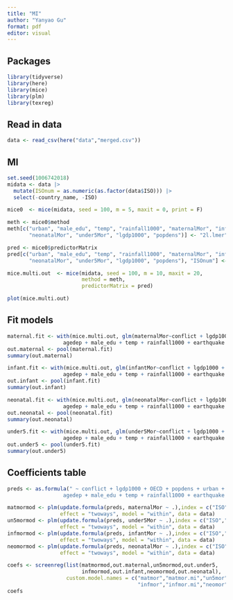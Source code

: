 ```yaml
---
title: "MI"
author: "Yanyao Gu"
format: pdf
editor: visual
---
```


## Packages

```r
library(tidyverse)
library(here)
library(mice)
library(plm)
library(texreg)
```

## Read in data

```r
data <- read_csv(here("data","merged.csv"))
```

## MI

```r
set.seed(1006742018)
midata <- data |>
  mutate(ISOnum = as.numeric(as.factor(data$ISO))) |>
  select(-country_name, -ISO)

mice0  <- mice(midata, seed = 100, m = 5, maxit = 0, print = F)

meth <- mice0$method
meth[c("urban", "male_edu", "temp", "rainfall1000", "maternalMor", "infantMor", 
       "neonatalMor", "under5Mor", "lgdp1000", "popdens")] <- "2l.lmer"

pred <- mice0$predictorMatrix
pred[c("urban", "male_edu", "temp", "rainfall1000", "maternalMor", "infantMor", 
       "neonatalMor", "under5Mor", "lgdp1000", "popdens"), "ISOnum"] <- -2

mice.multi.out  <- mice(midata, seed = 100, m = 10, maxit = 20,
                        method = meth,
                        predictorMatrix = pred)

plot(mice.multi.out)
```

## Fit models

```r
maternal.fit <- with(mice.multi.out, glm(maternalMor~conflict + lgdp1000 + OECD + popdens + urban + 
                  agedep + male_edu + temp + rainfall1000 + earthquake + drought, family = gaussian))
out.maternal <- pool(maternal.fit)
summary(out.maternal)

infant.fit <- with(mice.multi.out, glm(infantMor~conflict + lgdp1000 + OECD + popdens + urban + 
                  agedep + male_edu + temp + rainfall1000 + earthquake + drought, family = gaussian))
out.infant <- pool(infant.fit)
summary(out.infant)

neonatal.fit <- with(mice.multi.out, glm(neonatalMor~conflict + lgdp1000 + OECD + popdens + urban + 
                  agedep + male_edu + temp + rainfall1000 + earthquake + drought, family = gaussian))
out.neonatal <- pool(neonatal.fit)
summary(out.neonatal)

under5.fit <- with(mice.multi.out, glm(under5Mor~conflict + lgdp1000 + OECD + popdens + urban + 
                  agedep + male_edu + temp + rainfall1000 + earthquake + drought, family = gaussian))
out.under5 <- pool(under5.fit)
summary(out.under5)
```

## Coefficients table

```r
preds <- as.formula(" ~ conflict + lgdp1000 + OECD + popdens + urban + 
                  agedep + male_edu + temp + rainfall1000 + earthquake + drought")

matmormod <- plm(update.formula(preds, maternalMor ~ .),index = c("ISO","year"),
                 effect = "twoways", model = "within", data = data)
un5mormod <- plm(update.formula(preds, under5Mor ~ .),index = c("ISO","year"),
                 effect = "twoways", model = "within", data = data)
infmormod <- plm(update.formula(preds, infantMor ~ .),index = c("ISO","year"),
                 effect = "twoways", model = "within", data = data)
neomormod <- plm(update.formula(preds, neonatalMor ~ .),index = c("ISO","year"),
                 effect = "twoways", model = "within", data = data)

coefs <- screenreg(list(matmormod,out.maternal,un5mormod,out.under5,
                        infmormod,out.infant,neomormod,out.neonatal),
                   custom.model.names = c("matmor","matmor.mi","un5mor","un5mor.mi",
                                          "infmor","infmor.mi","neomor","neomor.mi"))
coefs
```
